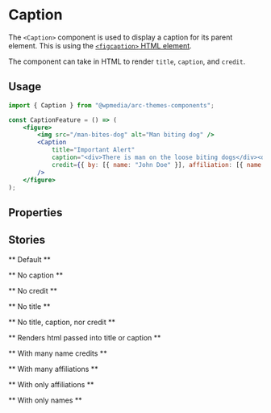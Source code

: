 

<Meta title="Components/Caption" component={Caption} />

# Caption

The `<Caption>` component is used to display a caption for its parent element. This is using the [`<figcaption>` HTML element](https://developer.mozilla.org/en-US/docs/Web/HTML/Element/figcaption).

The component can take in HTML to render `title`, `caption`, and `credit`.

## Usage

```jsx
import { Caption } from "@wpmedia/arc-themes-components";

const CaptionFeature = () => (
	<figure>
		<img src="/man-bites-dog" alt="Man biting dog" />
		<Caption
			title="Important Alert"
			caption="<div>There is man on the loose biting dogs</div><div>All dogs should evacuate the area</div>"
			credit={{ by: [{ name: "John Doe" }], affiliation: [{ name: "Stock Photo" }] }}
		/>
	</figure>
);
```

## Properties

<Props of={Caption} />

## Stories

** Default **

<Preview>
	<Story name="Default">
		<Caption
			caption={"There is a man on the loose who seems to be biting dogs"}
			credit={{ by: [{ name: "John Doe" }], affiliation: [{ name: "Stock Photo" }] }}
			title={"Man Bites Dog"}
		/>
	</Story>
</Preview>

** No caption **

<Preview>
	<Story name="No caption">
		<Caption
			caption=""
			credit={{ by: [{ name: "John Doe" }], affiliation: [{ name: "Stock Photo" }] }}
			title={"Man Bites Dog"}
		/>
	</Story>
</Preview>

** No credit **

<Preview>
	<Story name="No credit">
		<Caption
			caption={"There is a man on the loose who seems to be biting dogs"}
			credit={{}}
			title={"Man Bites Dog"}
		/>
	</Story>
</Preview>

** No title **

<Preview>
	<Story name="No title">
		<Caption
			caption={"There is a man on the loose who seems to be biting dogs"}
			credit={{ by: [{ name: "John Doe" }], affiliation: [{ name: "Stock Photo" }] }}
			title={""}
		/>
	</Story>
</Preview>

** No title, caption, nor credit **

<Preview>
	<Story name="No title, caption, nor credit">
		<Caption caption={""} credit={{}} title={""} />
	</Story>
</Preview>

** Renders html passed into title or caption **

<Preview>
	<Story name="Renders html passed into title or caption">
		<Caption
			title="<p>Important Alert</p>"
			caption="<div>There is man on the loose biting dogs</div><div>All dogs should evacuate the area</div>"
			credit={{ by: [{ name: "John Doe" }], affiliation: [{ name: "Stock Photo" }] }}
		/>
	</Story>
</Preview>

** With many name credits **

<Preview>
	<Story name="With many name credits">
		<Caption
			title="Important Alert"
			caption={"There is a man on the loose who seems to be biting dogs"}
			credit={{
				by: [{ name: "John Doe" }, { name: "Jane Doe" }],
				affiliation: [{ name: "Stock Photo" }],
			}}
		/>
	</Story>
</Preview>

** With many affiliations **

<Preview>
	<Story name="With many affiliations">
		<Caption
			title="Important Alert"
			caption={"There is a man on the loose who seems to be biting dogs"}
			credit={{
				by: [{ name: "John Doe" }],
				affiliation: [
					{ name: "Stock Photo" },
					{ name: "Another Stock Photo" },
					{ name: "Yet Another Stock Photo" },
				],
			}}
		/>
	</Story>
</Preview>

** With only affiliations **

<Preview>
	<Story name="With only affiliations">
		<Caption
			title="Important Alert"
			caption={"There is a man on the loose who seems to be biting dogs"}
			credit={{
				affiliation: [
					{ name: "Stock Photo" },
					{ name: "Another Stock Photo" },
					{ name: "Yet Another Stock Photo" },
				],
			}}
		/>
	</Story>
</Preview>

** With only names **

<Preview>
	<Story name="With only names">
		<Caption
			title="Important Alert"
			caption={"There is a man on the loose who seems to be biting dogs"}
			credit={{
				by: [{ name: "John Doe" }, { name: "Jane Doe" }],
			}}
		/>
	</Story>
</Preview>
